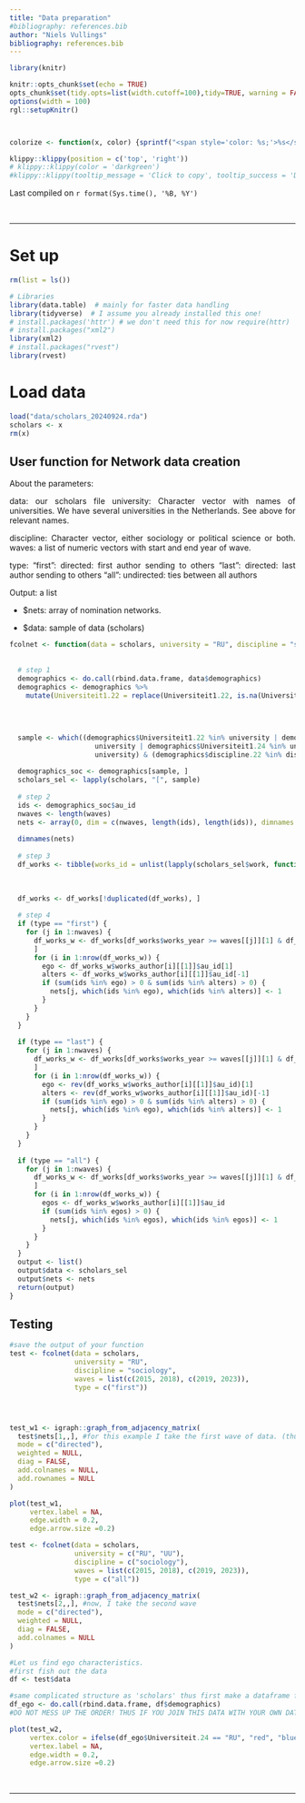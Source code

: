 ```yaml
---
title: "Data preparation"
#bibliography: references.bib
author: "Niels Vullings"
bibliography: references.bib
---
```


```{=html}
<style>
body {
text-align: justify}
</style>
```

```r
library(knitr)

knitr::opts_chunk$set(echo = TRUE)
opts_chunk$set(tidy.opts=list(width.cutoff=100),tidy=TRUE, warning = FALSE, message = FALSE,comment = "#>", cache=TRUE, class.source=c("test"), class.output=c("test2"))
options(width = 100)
rgl::setupKnitr()



colorize <- function(x, color) {sprintf("<span style='color: %s;'>%s</span>", color, x) }

```

```r
klippy::klippy(position = c('top', 'right'))
# klippy::klippy(color = 'darkgreen')
#klippy::klippy(tooltip_message = 'Click to copy', tooltip_success = 'Done')
```

Last compiled on `r format(Sys.time(), '%B, %Y')`

<br>

------------------------------------------------------------------------

# Set up

```r
rm(list = ls())

# Libraries
library(data.table)  # mainly for faster data handling
library(tidyverse)  # I assume you already installed this one!
# install.packages('httr') # we don't need this for now require(httr)
# install.packages("xml2")
library(xml2)
# install.packages("rvest")
library(rvest)

```

# Load data

```r
load("data/scholars_20240924.rda")
scholars <- x
rm(x)

```

## User function for Network data creation

About the parameters:

data: our scholars file university: Character vector with names of universities. We have several universities in the Netherlands. See above for relevant names.

discipline: Character vector, either sociology or political science or both. waves: a list of numeric vectors with start and end year of wave.

type: "first": directed: first author sending to others "last": directed: last author sending to others "all": undirected: ties between all authors

Output: a list

-   \$nets: array of nomination networks.

-   \$data: sample of data (scholars)

```r
fcolnet <- function(data = scholars, university = "RU", discipline = "sociology", waves = list(c(2015,
                                                                                                 2018), c(2019, 2023)), type = c("first")) {
  
  # step 1
  demographics <- do.call(rbind.data.frame, data$demographics)
  demographics <- demographics %>%
    mutate(Universiteit1.22 = replace(Universiteit1.22, is.na(Universiteit1.22), ""), Universiteit2.22 = replace(Universiteit2.22,
                                                                                                                 is.na(Universiteit2.22), ""), Universiteit1.24 = replace(Universiteit1.24, is.na(Universiteit1.24),
                                                                                                                                                                          ""), Universiteit2.24 = replace(Universiteit2.24, is.na(Universiteit2.24), ""), discipline.22 = replace(discipline.22,
                                                                                                                                                                                                                                                                                  is.na(discipline.22), ""), discipline.24 = replace(discipline.24, is.na(discipline.24), ""))
  
  sample <- which((demographics$Universiteit1.22 %in% university | demographics$Universiteit2.22 %in%
                     university | demographics$Universiteit1.24 %in% university | demographics$Universiteit2.24 %in%
                     university) & (demographics$discipline.22 %in% discipline | demographics$discipline.24 %in% discipline))
  
  demographics_soc <- demographics[sample, ]
  scholars_sel <- lapply(scholars, "[", sample)
  
  # step 2
  ids <- demographics_soc$au_id
  nwaves <- length(waves)
  nets <- array(0, dim = c(nwaves, length(ids), length(ids)), dimnames = list(wave = 1:nwaves, ids,
                                                                              ids))
  dimnames(nets)
  
  # step 3
  df_works <- tibble(works_id = unlist(lapply(scholars_sel$work, function(l) l$id)), works_author = unlist(lapply(scholars_sel$work,
                                                                                                                  function(l) l$author), recursive = FALSE), works_year = unlist(lapply(scholars_sel$work, function(l) l$publication_year),
                                                                                                                                                                                 recursive = FALSE))
  
  df_works <- df_works[!duplicated(df_works), ]
  
  # step 4
  if (type == "first") {
    for (j in 1:nwaves) {
      df_works_w <- df_works[df_works$works_year >= waves[[j]][1] & df_works$works_year <= waves[[j]][2],
      ]
      for (i in 1:nrow(df_works_w)) {
        ego <- df_works_w$works_author[i][[1]]$au_id[1]
        alters <- df_works_w$works_author[i][[1]]$au_id[-1]
        if (sum(ids %in% ego) > 0 & sum(ids %in% alters) > 0) {
          nets[j, which(ids %in% ego), which(ids %in% alters)] <- 1
        }
      }
    }
  }
  
  if (type == "last") {
    for (j in 1:nwaves) {
      df_works_w <- df_works[df_works$works_year >= waves[[j]][1] & df_works$works_year <= waves[[j]][2],
      ]
      for (i in 1:nrow(df_works_w)) {
        ego <- rev(df_works_w$works_author[i][[1]]$au_id)[1]
        alters <- rev(df_works_w$works_author[i][[1]]$au_id)[-1]
        if (sum(ids %in% ego) > 0 & sum(ids %in% alters) > 0) {
          nets[j, which(ids %in% ego), which(ids %in% alters)] <- 1
        }
      }
    }
  }
  
  if (type == "all") {
    for (j in 1:nwaves) {
      df_works_w <- df_works[df_works$works_year >= waves[[j]][1] & df_works$works_year <= waves[[j]][2],
      ]
      for (i in 1:nrow(df_works_w)) {
        egos <- df_works_w$works_author[i][[1]]$au_id
        if (sum(ids %in% egos) > 0) {
          nets[j, which(ids %in% egos), which(ids %in% egos)] <- 1
        }
      }
    }
  }
  output <- list()
  output$data <- scholars_sel
  output$nets <- nets
  return(output)
}
```

## Testing

```r
#save the output of your function
test <- fcolnet(data = scholars, 
                university = "RU", 
                discipline = "sociology", 
                waves = list(c(2015, 2018), c(2019, 2023)), 
                type = c("first"))




test_w1 <- igraph::graph_from_adjacency_matrix(
  test$nets[1,,], #for this example I take the first wave of data. (thus I select the array of networks and take the first matrix)
  mode = c("directed"),
  weighted = NULL,
  diag = FALSE,
  add.colnames = NULL,
  add.rownames = NULL
)

plot(test_w1,
     vertex.label = NA,
     edge.width = 0.2,
     edge.arrow.size =0.2)
```

```r
test <- fcolnet(data = scholars, 
                university = c("RU", "UU"), 
                discipline = c("sociology"), 
                waves = list(c(2015, 2018), c(2019, 2023)), 
                type = c("all"))

test_w2 <- igraph::graph_from_adjacency_matrix(
  test$nets[2,,], #now, I take the second wave
  mode = c("directed"),
  weighted = NULL,
  diag = FALSE,
  add.colnames = NULL
)

#Let us find ego characteristics. 
#first fish out the data
df <- test$data

#same complicated structure as 'scholars' thus first make a dataframe from the list in which all info was saved. 
df_ego <- do.call(rbind.data.frame, df$demographics)
#DO NOT MESS UP THE ORDER! THUS IF YOU JOIN THIS DATA WITH YOUR OWN DATA CHECK THAT ORDER REMAINED THE SAME!! 

plot(test_w2,
     vertex.color = ifelse(df_ego$Universiteit.24 == "RU", "red", "blue"), #now, I can use actor attributes for plotting. 
     vertex.label = NA,
     edge.width = 0.2,
     edge.arrow.size =0.2)
```

<br>

------------------------------------------------------------------------
